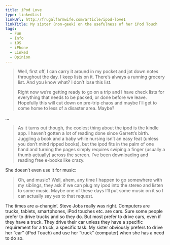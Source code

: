 ```yaml
---
title: iPod Love
type: linkedList
linkUrl: http://frugalfarmwife.com/article/ipod-love1
linkTitle: My sister (non-geek) on the usefulness of her iPod Touch
tags:
  - Fun
  - Info
  - iOS
  - iPhone
  - Linked
  - Opinion
---
```


> Well, first off, I can carry it around in my pocket and jot down notes throughout the day. I keep lists on it. There’s always a running grocery list. And you know what? I don’t lose this list.
>
> Right now we’re getting ready to go on a trip and I have check lists for everything that needs to be packed, or done before we leave. Hopefully this will cut down on pre-trip chaos and maybe I’ll get to come home to less of a disaster area. Maybe?

…

> As it turns out though, the coolest thing about the ipod is the kindle app. I haven’t gotten a lot of reading done since Garrett’s birth. Juggling a book and a baby while nursing isn’t an easy feat (unless you don’t mind ripped books), but the ipod fits in the palm of one hand and turning the pages simply requires swiping a finger (usually a thumb actually) across the screen. I’ve been downloading and reading free e-books like crazy.

She doesn’t even use it for music:

> Oh, and music? Well, ahem, any time I happen to go somewhere with my siblings, they ask if we can plug my ipod into the stereo and listen to some music. Maybe one of these days I’ll put some music on it so I can actually say yes to that request.

The times are a-changin’. Steve Jobs really was right. Computers are trucks, tablets, smartphones, iPod touches etc. are cars. Sure some people prefer to drive trucks and so they do. But most prefer to drive cars, even if they have a truck. They drive their car unless they have a specific requirement for a truck, a specific task. My sister obviously prefers to drive her “car” (iPod Touch) and use her “truck” (computer) when she has a need to do so.
